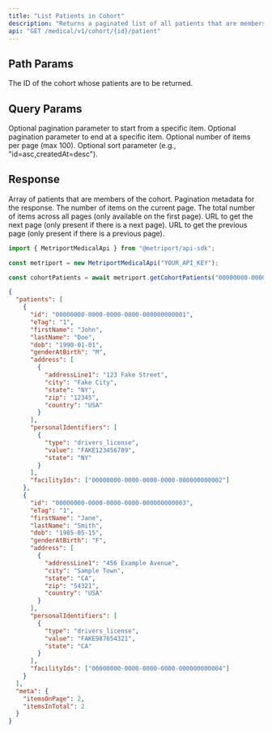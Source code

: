 ```yaml
---
title: "List Patients in Cohort"
description: "Returns a paginated list of all patients that are members of the specified cohort. Click for additional information on [Cohorts](/medical-api/handling-data/cohorts)"
api: "GET /medical/v1/cohort/{id}/patient"
---
```


## Path Params

<ParamField path="id" type="string" required>
  The ID of the cohort whose patients are to be returned.
</ParamField>

## Query Params

<ParamField path="fromItem" type="string" required={false}>
  Optional pagination parameter to start from a specific item.
</ParamField>

<ParamField path="toItem" type="string" required={false}>
  Optional pagination parameter to end at a specific item.
</ParamField>

<ParamField path="count" type="number" required={false}>
  Optional number of items per page (max 100).
</ParamField>

<ParamField path="sort" type="string" required={false}>
  Optional sort parameter (e.g., "id=asc,createdAt=desc").
</ParamField>

## Response

<ResponseField name="patients" type="Patient[]" required>
  Array of patients that are members of the cohort.
  <Expandable title="Patient properties">
    <Snippet file="patient-response.mdx" />
  </Expandable>
</ResponseField>

<ResponseField name="meta" type="ResponseMeta" required>
  Pagination metadata for the response.
  <Expandable title="Pagination properties">
    <ResponseField name="itemsOnPage" type="number" required>
      The number of items on the current page.
    </ResponseField>
    <ResponseField name="itemsInTotal" type="number" required={false}>
      The total number of items across all pages (only available on the first page).
    </ResponseField>
    <ResponseField name="nextPage" type="string" required={false}>
      URL to get the next page (only present if there is a next page).
    </ResponseField>
    <ResponseField name="prevPage" type="string" required={false}>
      URL to get the previous page (only present if there is a previous page).
    </ResponseField>
  </Expandable>
</ResponseField>

<ResponseExample>

```javascript Metriport SDK
import { MetriportMedicalApi } from "@metriport/api-sdk";

const metriport = new MetriportMedicalApi("YOUR_API_KEY");

const cohortPatients = await metriport.getCohortPatients("00000000-0000-0000-0000-000000000000");
```

</ResponseExample>

```json
{
  "patients": [
    {
      "id": "00000000-0000-0000-0000-000000000001",
      "eTag": "1",
      "firstName": "John",
      "lastName": "Doe",
      "dob": "1990-01-01",
      "genderAtBirth": "M",
      "address": [
        {
          "addressLine1": "123 Fake Street",
          "city": "Fake City",
          "state": "NY",
          "zip": "12345",
          "country": "USA"
        }
      ],
      "personalIdentifiers": [
        {
          "type": "drivers_license",
          "value": "FAKE123456789",
          "state": "NY"
        }
      ],
      "facilityIds": ["00000000-0000-0000-0000-000000000002"]
    },
    {
      "id": "00000000-0000-0000-0000-000000000003",
      "eTag": "1",
      "firstName": "Jane",
      "lastName": "Smith",
      "dob": "1985-05-15",
      "genderAtBirth": "F",
      "address": [
        {
          "addressLine1": "456 Example Avenue",
          "city": "Sample Town",
          "state": "CA",
          "zip": "54321",
          "country": "USA"
        }
      ],
      "personalIdentifiers": [
        {
          "type": "drivers_license",
          "value": "FAKE987654321",
          "state": "CA"
        }
      ],
      "facilityIds": ["00000000-0000-0000-0000-000000000004"]
    }
  ],
  "meta": {
    "itemsOnPage": 2,
    "itemsInTotal": 2
  }
}
```
